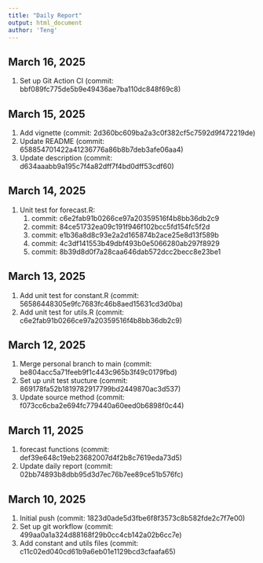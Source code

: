 ```yaml
---
title: "Daily Report"
output: html_document
author: 'Teng'
---
```


## March 16, 2025
1. Set up Git Action CI (commit: bbf089fc775de5b9e49436ae7ba110dc848f69c8)

## March 15, 2025
1. Add vignette (commit: 2d360bc609ba2a3c0f382cf5c7592d9f472219de)
2. Update README (commit: 658854701422a41236776a86b8b7deb3afe06aa4)
3. Update description (commit: d634aaabb9a195c7f4a82dff7f4bd0dff53cdf60)

## March 14, 2025
1. Unit test for forecast.R:
   1. commit: c6e2fab91b0266ce97a20359516f4b8bb36db2c9
   2. commit: 84ce51732ea09c191f946f102bcc5fd154fc5f2d
   3. commit: e1b36a8d8c93e2a2d165874b2ace25e8d13f589b
   4. commit: 4c3df141553b49dbf493b0e5066280ab297f8929
   5. commit: 8b39d8d0f7a28caa646dab572dcc2becc8e23be1

## March 13, 2025
1. Add unit test for constant.R (commit: 56586448305e9fc7683fc46b8aed15631cd3d0ba)
2. Add unit test for utils.R (commit: c6e2fab91b0266ce97a20359516f4b8bb36db2c9)

## March 12, 2025
1. Merge personal branch to main (commit: be804acc5a71feeb9f1c443c965b3f49c0179fbd)
2. Set up unit test stucture (commit: 869178fa52b1819782917799bd2449870ac3d537)
3. Update source method (commit: f073cc6cba2e694fc779440a60eed0b6898f0c44)

## March 11, 2025
1. forecast functions (commit: def39e648c19eb23682007d4f2b8c7619eda73d5)
2. Update daily report (commit: 02bb74893b8dbb95d3d7ec76b7ee89ce51b576fc)

## March 10, 2025
1. Initial push (commit: 1823d0ade5d3fbe6f8f3573c8b582fde2c7f7e00)
2. Set up git workflow (commit: 499aa0a1a324d88168f29b0cc4cb142a02b6cc7e)
3. Add constant and utils files (commit: c11c02ed040cd61b9a6eb01e1129bcd3cfaafa65)